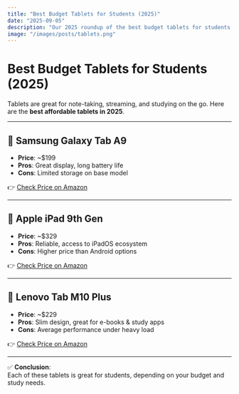 ```yaml
---
title: "Best Budget Tablets for Students (2025)"
date: "2025-09-05"
description: "Our 2025 roundup of the best budget tablets for students — affordable, reliable, and built for study."
image: "/images/posts/tablets.png"
---
```


# Best Budget Tablets for Students (2025)

Tablets are great for note-taking, streaming, and studying on the go. Here are the **best affordable tablets in 2025**.

---

## 📱 Samsung Galaxy Tab A9

- **Price**: ~$199
- **Pros**: Great display, long battery life
- **Cons**: Limited storage on base model

👉 [Check Price on Amazon](#)

---

## 📱 Apple iPad 9th Gen

- **Price**: ~$329
- **Pros**: Reliable, access to iPadOS ecosystem
- **Cons**: Higher price than Android options

👉 [Check Price on Amazon](#)

---

## 📱 Lenovo Tab M10 Plus

- **Price**: ~$229
- **Pros**: Slim design, great for e-books & study apps
- **Cons**: Average performance under heavy load

👉 [Check Price on Amazon](#)

---

✅ **Conclusion**:  
Each of these tablets is great for students, depending on your budget and study needs.
